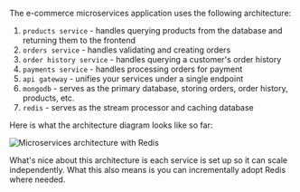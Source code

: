 The e-commerce microservices application uses the following architecture:

1. `products service` - handles querying products from the database and returning them to the frontend
1. `orders service` - handles validating and creating orders
1. `order history service` - handles querying a customer's order history
1. `payments service` - handles processing orders for payment
1. `api gateway` - unifies your services under a single endpoint
1. `mongodb` - serves as the primary database, storing orders, order history, products, etc.
1. `redis` - serves as the stream processor and caching database

Here is what the architecture diagram looks like so far:

![Microservices architecture with Redis](images/redis-microservices-arch.png)

What's nice about this architecture is each service is set up so it can scale independently. What this also means is you can incrementally adopt Redis where needed.
